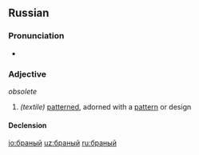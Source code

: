 ==Russian==
===Pronunciation===
* {{IPA|/ˈbranɨj/|lang=ru}}

===Adjective===
{{ru-adj|бра́ный}} ''obsolete''

# ''(textile)'' [[pattern]]ed, adorned with a [[pattern]] or design

====Declension====
{{ru-adjective1|бран|бра́н|||||о}}

[[io:браный]]
[[uz:браный]]
[[ru:браный]]
